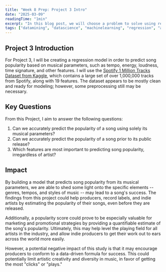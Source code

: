 ```yaml
---
title: "Week 8 Prep: Project 3 Intro"
date: "2025-03-09"
readingTime: "1min"
excerpt: "In this blog post, we will choose a problem to solve using regression for Project 3."
tags: ["datamining", "datascience", "machinelearning", "regression", "algorithms"]
---
```

## Project 3 Introduction
For Project 3, I will be creating a regression model in order to predict song popularity based on musical parameters, such as tempo, energy, loudness, time signature, and other features. I will use the [Spotify 1 Million Tracks Dataset from Kaggle](https://www.kaggle.com/datasets/amitanshjoshi/spotify-1million-tracks), which contains a large set of over 1,000,000 tracks from Spotify, along with 19 features. The dataset appears to be mostly clean and ready for modeling; however, some preprocessing still may be necessary.
## Key Questions
From this Project, I aim to answer the following questions:
1. Can we accurately predict the popularity of a song using solely its musical parameters?
2. Can we accurately predict the popularity of a song prior to its public release?
3. Which features are most important to predicting song popularity, irregardless of artist?
## Impact
By building a model that predicts song popularity from its musical parameters, we are able to shed some light onto the specific elements -- genres, tempos, and styles of music -- may lead to a song's success. The findings from this project could help producers, record labels, and indie artists by estimating the popularity of their songs, even before they are released. 

Additionally, a popularity score could prove to be especially valuable for marketing and promotional strategies by providing a quantifiable estimate of the song's popularity. Ultimately, this may help level the playing field for all artists in the industry, and allow indie producers to get their work out to ears across the world more easily.

However, a potential negative impact of this study is that it may encourage producers to conform to a data-driven formula for success. This could potentially limit artistic creativity and diversity in music, in favor of getting the most "clicks" or "plays."